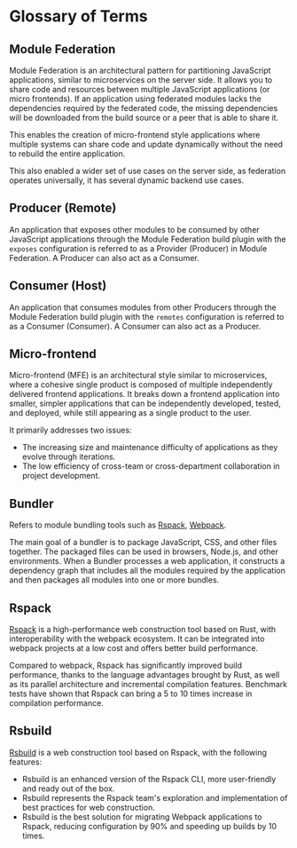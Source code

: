 # Glossary of Terms

## Module Federation

Module Federation is an architectural pattern for partitioning JavaScript applications, similar to microservices on the server side. It allows you to share code and resources between multiple JavaScript applications (or micro frontends). If an application using federated modules lacks the dependencies required by the federated code, the missing dependencies will be downloaded from the build source or a peer that is able to share it.

This enables the creation of micro-frontend style applications where multiple systems can share code and update dynamically without the need to rebuild the entire application.

This also enabled a wider set of use cases on the server side, as federation operates universally, it has several dynamic backend use cases.

## Producer (Remote)

An application that exposes other modules to be consumed by other JavaScript applications through the Module Federation build plugin with the `exposes` configuration is referred to as a Provider (Producer) in Module Federation. A Producer can also act as a Consumer.

## Consumer (Host)

An application that consumes modules from other Producers through the Module Federation build plugin with the `remotes` configuration is referred to as a Consumer (Consumer). A Consumer can also act as a Producer.

## Micro-frontend

Micro-frontend (MFE) is an architectural style similar to microservices, where a cohesive single product is composed of multiple independently delivered frontend applications. It breaks down a frontend application into smaller, simpler applications that can be independently developed, tested, and deployed, while still appearing as a single product to the user.

It primarily addresses two issues:

- The increasing size and maintenance difficulty of applications as they evolve through iterations.
- The low efficiency of cross-team or cross-department collaboration in project development.

## Bundler

Refers to module bundling tools such as [Rspack](https://rspack.dev/), [Webpack](https://webpack.js.org/).

The main goal of a bundler is to package JavaScript, CSS, and other files together. The packaged files can be used in browsers, Node.js, and other environments. When a Bundler processes a web application, it constructs a dependency graph that includes all the modules required by the application and then packages all modules into one or more bundles.

## Rspack

[Rspack](https://www.rspack.dev/) is a high-performance web construction tool based on Rust, with interoperability with the webpack ecosystem. It can be integrated into webpack projects at a low cost and offers better build performance.

Compared to webpack, Rspack has significantly improved build performance, thanks to the language advantages brought by Rust, as well as its parallel architecture and incremental compilation features. Benchmark tests have shown that Rspack can bring a 5 to 10 times increase in compilation performance.

## Rsbuild

[Rsbuild](https://rsbuild.dev/) is a web construction tool based on Rspack, with the following features:

- Rsbuild is an enhanced version of the Rspack CLI, more user-friendly and ready out of the box.
- Rsbuild represents the Rspack team's exploration and implementation of best practices for web construction.
- Rsbuild is the best solution for migrating Webpack applications to Rspack, reducing configuration by 90% and speeding up builds by 10 times.
